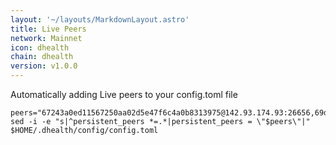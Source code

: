```yaml
---
layout: '~/layouts/MarkdownLayout.astro'
title: Live Peers
network: Mainnet
icon: dhealth
chain: dhealth
version: v1.0.0
---
```

Automatically adding Live peers to your config.toml file
```
peers="67243a0ed11567250aa02d5e47f6c4a0b8313975@142.93.174.93:26656,69d16d1147e90cdfb8ed066331a0abb9c71c3ae2@162.19.223.89:26656"
sed -i -e "s|^persistent_peers *=.*|persistent_peers = \"$peers\"|" $HOME/.dhealth/config/config.toml
```

